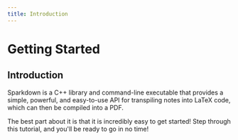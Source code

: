 ```yaml
---
title: Introduction
---
```


# Getting Started

## Introduction

Sparkdown is a C++ library and command-line executable that provides a simple, powerful, and easy-to-use API for transpiling notes into LaTeX code, which can then be compiled into a PDF.

The best part about it is that it is incredibly easy to get started! Step through this tutorial, and you'll be ready to go in no time!
